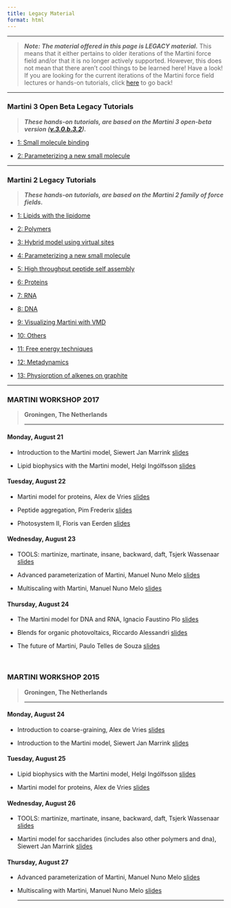 ```yaml
---
title: Legacy Material
format: html
---
```


***
> **_Note: The material offered in this page is LEGACY material._** This means that it either pertains to older iterations of the Martini force field and/or that it is no longer actively supported. However, this does not mean that there aren't cool things to be learned here! Have a look!
If you are looking for the current iterations of the Martini force field lectures or hands-on tutorials, click [here](../index.qmd) to go back!

***

### Martini 3 Open Beta Legacy Tutorials

> **_These hands-on tutorials, are based on the Martini 3 open-beta version ([v.3.0.b.3.2](https://martiniff-library.s3.ca-central-1.amazonaws.com/1_Downloads/ff_parameters/martini3_beta/martini_3.0.b.3.2.tar))._**

- [1: Small molecule binding](martini3/small_molecule_binding.qmd)

- [2: Parameterizing a new small molecule](martini3/parameterizing_small_molecule.qmd)

<hr>

### Martini 2 Legacy Tutorials

> **_These hands-on tutorials, are based on the Martini 2 family of force fields._**

- [1: Lipids with the lipidome](martini2/lipids_and_lipidome.qmd)

- [2: Polymers](martini2/polymers.qmd)

- [3: Hybrid model using virtual sites](martini2/hybrid_models.qmd)

- [4: Parameterizing a new small molecule](martini2/parametrizing.qmd)

- [5: High throughput peptide self assembly](martini2/high_throughput.qmd)

- [6: Proteins](martini2/proteins.qmd)

- [7: RNA](martini2/rna.qmd)

- [8: DNA](martini2/dna.qmd)

- [9: Visualizing Martini with VMD](martini2/visualizing_martini.qmd)

- [10: Others](martini2/others.qmd)

- [11: Free energy techniques](martini2/free_energy.qmd)

- [12: Metadynamics](martini2/metadynamics.qmd)

- [13: Physiorption of alkenes on graphite](martini2/physisorption.qmd)

<hr>

### MARTINI WORKSHOP 2017 
> **Groningen, The Netherlands**
<hr>

#### Monday, August 21

- Introduction to the Martini model, Siewert Jan Marrink [slides](https://martiniff-library.s3.ca-central-1.amazonaws.com/0_Tutorials/legacy_material/past_workshops/2017/lecture-01.pdf)

- Lipid biophysics with the Martini model, Helgi Ingólfsson [slides](https://martiniff-library.s3.ca-central-1.amazonaws.com/0_Tutorials/legacy_material/past_workshops/2017/lecture-02.pdf)

 

#### Tuesday, August 22

- Martini model for proteins, Alex de Vries [slides](https://martiniff-library.s3.ca-central-1.amazonaws.com/0_Tutorials/legacy_material/past_workshops/2017/lecture-03.pdf)

- Peptide aggregation, Pim Frederix [slides](https://martiniff-library.s3.ca-central-1.amazonaws.com/0_Tutorials/legacy_material/past_workshops/2017/lecture-04.pdf)

- Photosystem II, Floris van Eerden [slides](https://martiniff-library.s3.ca-central-1.amazonaws.com/0_Tutorials/legacy_material/past_workshops/2017/lecture-05.pdf)

 

#### Wednesday, August 23

- TOOLS: martinize, martinate, insane, backward, daft, Tsjerk Wassenaar [slides](https://martiniff-library.s3.ca-central-1.amazonaws.com/0_Tutorials/legacy_material/past_workshops/2017/lecture-06.pdf)

- Advanced parameterization of Martini, Manuel Nuno Melo [slides](https://martiniff-library.s3.ca-central-1.amazonaws.com/0_Tutorials/legacy_material/past_workshops/2017/lecture-08.pdf)

- Multiscaling with Martini, Manuel Nuno Melo [slides](https://martiniff-library.s3.ca-central-1.amazonaws.com/0_Tutorials/legacy_material/past_workshops/2017/lecture-09.pdf)

 

#### Thursday, August 24

- The Martini model for DNA and RNA, Ignacio Faustino Plo [slides](https://martiniff-library.s3.ca-central-1.amazonaws.com/0_Tutorials/legacy_material/past_workshops/2017/lecture-10.pdf)

- Blends for organic photovoltaics, Riccardo Alessandri [slides](https://martiniff-library.s3.ca-central-1.amazonaws.com/0_Tutorials/legacy_material/past_workshops/2017/lecture-11.pdf)

- The future of Martini, Paulo Telles de Souza [slides](https://martiniff-library.s3.ca-central-1.amazonaws.com/0_Tutorials/legacy_material/past_workshops/2017/lecture-12.pdf)


</br>

### MARTINI WORKSHOP 2015 
> **Groningen, The Netherlands**
<hr>
 
#### Monday, August 24

- Introduction to coarse-graining, Alex de Vries [slides](https://martiniff-library.s3.ca-central-1.amazonaws.com/0_Tutorials/legacy_material/past_workshops/2015/lecture-01.pdf)

- Introduction to the Martini model, Siewert Jan Marrink [slides](https://martiniff-library.s3.ca-central-1.amazonaws.com/0_Tutorials/legacy_material/past_workshops/2015/lecture-02.pdf)

#### Tuesday, August 25

- Lipid biophysics with the Martini model, Helgi Ingólfsson [slides](https://martiniff-library.s3.ca-central-1.amazonaws.com/0_Tutorials/legacy_material/past_workshops/2015/lecture-03.pdf)

- Martini model for proteins, Alex de Vries [slides](https://martiniff-library.s3.ca-central-1.amazonaws.com/0_Tutorials/legacy_material/past_workshops/2015/lecture-04.pdf)

#### Wednesday, August 26

- TOOLS: martinize, martinate, insane, backward, daft, Tsjerk Wassenaar [slides](https://martiniff-library.s3.ca-central-1.amazonaws.com/0_Tutorials/legacy_material/past_workshops/2015/lecture-05.pdf)

- Martini model for saccharides (includes also other polymers and dna), Siewert Jan Marrink [slides](https://martiniff-library.s3.ca-central-1.amazonaws.com/0_Tutorials/legacy_material/past_workshops/2015/lecture-06.pdf)

#### Thursday, August 27

- Advanced parameterization of Martini, Manuel Nuno Melo [slides](https://martiniff-library.s3.ca-central-1.amazonaws.com/0_Tutorials/legacy_material/past_workshops/2015/lecture-07.pdf)

- Multiscaling with Martini, Manuel Nuno Melo [slides](https://martiniff-library.s3.ca-central-1.amazonaws.com/0_Tutorials/legacy_material/past_workshops/2015/lecture-08.pdf)
<hr>
